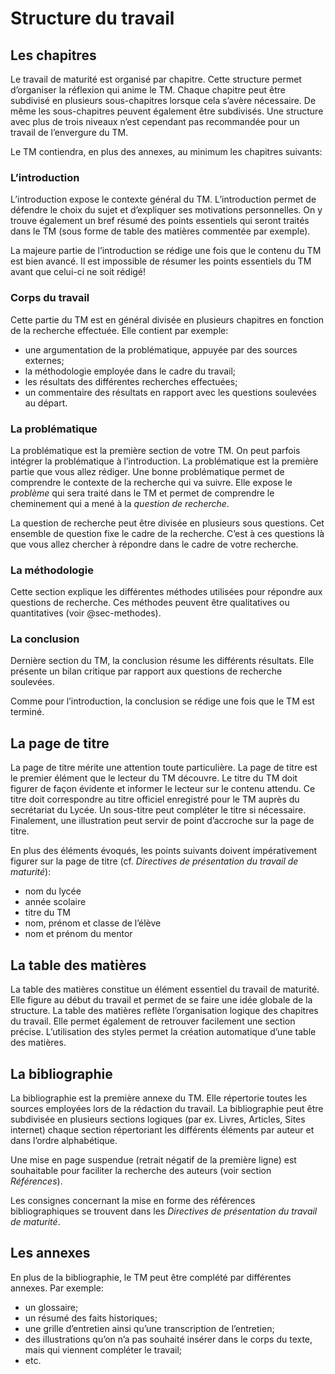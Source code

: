# Structure du travail

## Les chapitres

Le travail de maturité est organisé par chapitre. Cette structure permet d'organiser la réflexion qui anime le TM. Chaque chapitre peut être subdivisé en plusieurs sous-chapitres lorsque cela s'avère nécessaire. De même les sous-chapitres peuvent également être subdivisés. Une structure avec plus de trois niveaux n'est cependant pas recommandée pour un travail de l'envergure du TM.

Le TM contiendra, en plus des annexes, au minimum les chapitres suivants:

### L'introduction

L'introduction expose le contexte général du TM. L'introduction permet de défendre le choix du sujet et d'expliquer ses motivations personnelles. On y trouve également un bref résumé des points essentiels qui seront traités dans le TM (sous forme de table des matières commentée par exemple).

La majeure partie de l'introduction se rédige une fois que le contenu du TM est bien avancé. Il est impossible de résumer les points essentiels du TM avant que celui-ci ne soit rédigé!

### Corps du travail

Cette partie du TM est en général divisée en plusieurs chapitres en fonction de la recherche effectuée. Elle contient par exemple:

- une argumentation de la problématique, appuyée par des sources externes;
- la méthodologie employée dans le cadre du travail;
- les résultats des différentes recherches effectuées;
- un commentaire des résultats en rapport avec les questions soulevées au départ.

### La problématique

La problématique est la première section de votre TM. On peut parfois intégrer la problématique à l'introduction. La problématique est la première partie que vous allez rédiger. Une bonne problématique permet de comprendre le contexte de la recherche qui va suivre. Elle expose le *problème* qui sera traité dans le TM et permet de comprendre le cheminement qui a mené à la *question de recherche*.

La question de recherche peut être divisée en plusieurs sous questions. Cet ensemble de question fixe le cadre de la recherche. C'est à ces questions là que vous allez chercher à répondre dans le cadre de votre recherche.

### La méthodologie

Cette section explique les différentes méthodes utilisées pour répondre aux questions de recherche. Ces méthodes peuvent être qualitatives ou quantitatives (voir @sec-methodes).

### La conclusion

Dernière section du TM, la conclusion résume les différents résultats. Elle présente un bilan critique par rapport aux questions de recherche soulevées.

Comme pour l'introduction, la conclusion se rédige une fois que le TM est terminé.

## La page de titre

La page de titre mérite une attention toute particulière. La page de titre est le premier élément que le lecteur du TM découvre. Le titre du TM doit figurer de façon évidente et informer le lecteur sur le contenu attendu. Ce titre doit correspondre au titre officiel enregistré pour le TM auprès du secrétariat du Lycée. Un sous-titre peut compléter le titre si nécessaire. Finalement, une illustration peut servir de point d'accroche sur la page de titre.

En plus des éléments évoqués, les points suivants doivent impérativement figurer sur la page de titre (cf. *Directives de présentation du travail de maturité*):

- nom du lycée
- année scolaire
- titre du TM
- nom, prénom et classe de l'élève
- nom et prénom du mentor

## La table des matières
La table des matières constitue un élément essentiel du travail de maturité. Elle figure au début du travail et permet de se faire une idée globale de la structure. La table des matières reflète l'organisation logique des chapitres du travail. Elle permet également de retrouver facilement une section précise. L'utilisation des styles permet la création automatique d'une table des matières.

## La bibliographie

La bibliographie est la première annexe du TM. Elle répertorie toutes les sources employées lors de la rédaction du travail. La bibliographie peut être subdivisée en plusieurs sections logiques (par ex. Livres, Articles, Sites internet) chaque section répertoriant les différents éléments par auteur et dans l'ordre alphabétique.

Une mise en page suspendue (retrait négatif de la première ligne) est souhaitable pour faciliter la recherche des auteurs (voir section *Références*).

Les consignes concernant la mise en forme des références bibliographiques se trouvent dans les *Directives de présentation du travail de maturité*.

## Les annexes

En plus de la bibliographie, le TM peut être complété par différentes annexes. Par exemple:

- un glossaire;
- un résumé des faits historiques;
- une grille d'entretien ainsi qu'une transcription de l'entretien; 
- des illustrations qu'on n’a pas souhaité insérer dans le corps du texte, mais qui viennent compléter le travail;
- etc.
